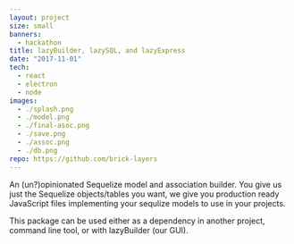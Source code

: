 ```yaml
---
layout: project
size: small
banners:
  - hackathon
title: lazyBuilder, lazySQL, and lazyExpress
date: "2017-11-01"
tech:
  - react
  - electron
  - node
images:
  - ./splash.png
  - ./model.png
  - ./final-asoc.png
  - ./save.png
  - ./assoc.png
  - ./db.png
repo: https://github.com/brick-layers
---
```


An (un?)opinionated Sequelize model and association builder. You give us just the Sequelize objects/tables you want, we give you production ready JavaScript files implementing your sequlize models to use in your projects.

This package can be used either as a dependency in another project, command line tool, or with lazyBuilder (our GUI).
